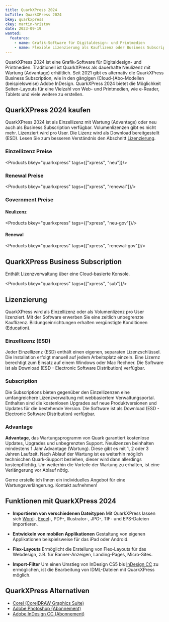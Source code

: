 ```yaml
---
title: QuarkXPress 2024
bcTitle: QuarkXPress 2024
bkey: quarkxpress
ckey: martin-hristov
date: 2023-09-19
wanted:
  features:
    - name: Grafik-Software für Digitaldesign- und Printmedien
    - name: Flexible Lizenzierung als Kauflizenz oder Business Subscription
---
```




<Intro>

QuarkXPress 2024 ist eine Grafik-Software für Digitaldesign- und Printmedien. Traditionell ist QuarkXPress als dauerhafte Neulizenz mit Wartung (Advantage) erhältlich. Seit 2021 gibt es alternativ die QuarkXPress Business Subscription, wie in den gängigen (Cloud-)Abo-Modellen (beispielsweise) Adobe InDesign. QuarkXPress 2024 bietet die Möglichkeit Seiten-Layouts für eine Vielzahl von Web- und Printmedien, wie e-Reader, Tablets und viele weitere zu erstellen.


</Intro>

<TOC />



## QuarkXPress 2024 kaufen

QuarkXPress 2024 ist als Einzellizenz mit Wartung (Advantage) oder neu auch als Business Subscription verfügbar. Volumenlizenzen gibt es nicht mehr. Lizenziert wird pro User. Die Lizenz wird als Download bereitgestellt (ESD). Lesen Sie zum besseren Verständnis den Abschnitt [Lizenzierung](#lizenzierung).


### Einzellizenz Preise

<Products bkey="quarkxpress" tags={["xpress", "neu"]}/>

### Renewal Preise

<Products bkey="quarkxpress" tags={["xpress", "renewal"]}/>


### Government Preise

#### Neulizenz

<Products bkey="quarkxpress" tags={["xpress", "neu-gov"]}/>

#### Renewal

<Products bkey="quarkxpress" tags={["xpress", "renewal-gov"]}/>


## QuarkXPress Business Subscription


 Enthält Lizenzverwaltung über eine Cloud-basierte Konsole.


<Products bkey="quarkxpress" tags={["xpress", "sub"]}/>


## Lizenzierung

QuarkXPress wird als Einzellizenz oder als Volumenlizenz pro User lizenziert. Mit der Software erwerben Sie eine zeitlich unbegrenzte Kauflizenz. Bildungseinrichtungen erhalten vergünstigte Konditionen (Education).



### Einzellizenz (ESD)

Jeder Einzellizenz (ESD) enthält einen eigenen, separaten Lizenzschlüssel. Die Installation erfolgt manuell auf jedem Arbeitsplatz einzeln. Eine Lizernz berechtigt zum Einsatz auf einem Windows oder Mac Rechner. Die Software ist als Download (ESD - Electronic Software Distribution) verfügbar.



### Subscription

Die Subscriptions bieten gegenüber den Einzellizenzen eine umfangreichere Lizenzverwaltung mit webbasiertem Verwaltungsportal. Enthalten sind die kostenlosen Upgrades auf neue Produktversionen und Updates für die bestehende Version. Die Software ist als Download (ESD - Electronic Software Distribution) verfügbar.



### Advantage

**Advantage**, das Wartungsprogramm von Quark garantiert kostenlose Updates, Upgrades und unbegrenzten Support. Neulizenzen beinhalten mindestens 1 Jahr Advantage (Wartung). Diese gibt es mit 1, 2 oder 3 Jahren Laufzeit. Nach Ablauf der Wartung ist es weiterhin möglich technischen Quark-Support beziehen, dieser wird dann allerdings kostenpflichtig. Um weiterhin die Vorteile der Wartung zu erhalten, ist eine Verlängerung vor Ablauf nötig.



<Info>

Gerne erstelle ich Ihnen ein individuelles Angebot für eine Wartungsverlängerung. Kontakt aufnehmen!

</Info>



## Funktionen mit QuarkXPress 2024


 -  **Importieren von verschiedenen Dateitypen**
 Mit QuarkXPress lassen sich [Word](/hersteller/microsoft/office/einzelprodukte/word-2021/)-, [Excel](/hersteller/microsoft/office/einzelprodukte/excel-2021/)-, PDF-, Illustrator-, JPG-, TIF- und EPS-Dateien importieren.

 -  **Entwickeln von mobilen Applikationen**
 Gestaltung von eigenen Applikationen beispielsweise für das iPad oder Android.

 -  **Flex-Layouts**
 Ermöglicht die Erstellung von Flex-Layouts für das Webdesign, z.B. für Banner-Anzeigen, Landing-Pages, Micro-Sites.

 -  **Import-Filter**
 Um einen Umstieg von InDesign CS5 bis [InDesign CC](/hersteller/adobe/creative-cloud-einzelprodukte/indesign-cc/) zu ermöglichen, ist die Bearbeitung von IDML-Dateien mit QuarkXPress möglich.


## QuarkXPress Alternativen

 - [Corel (CorelDRAW Graphics Suite)](/hersteller/corel/)
 - [Adobe Photoshop (Abonnement)](/hersteller/adobe/creative-cloud-einzelprodukte/photoshop-cc/)
 - [Adobe InDesign CC (Abonnement)](/hersteller/adobe/creative-cloud-einzelprodukte/indesign-cc/)
